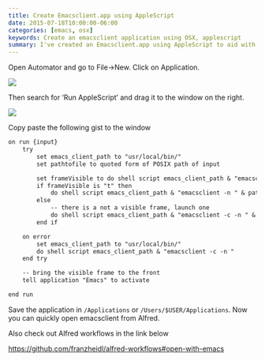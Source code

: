 ```yaml
---
title: Create Emacsclient.app using AppleScript
date: 2015-07-18T10:00:00-06:00
categories: [emacs, osx]
keywords: Create an emacsclient application using OSX, applescript
summary: I've created an Emacsclient.app using AppleScript to aid with my Alfred workflow ...
---
```


Open Automator and go to File->New. Click on Application.

![](images/emacsclient1.png)

Then search for 'Run AppleScript' and drag it to the window on the right.

![](images/emacsclient2.png)

Copy paste the following gist to the window

```default
on run {input}
	try
		set emacs_client_path to "usr/local/bin/"
		set pathtofile to quoted form of POSIX path of input

		set frameVisible to do shell script emacs_client_path & "emacsclient -e '(<= 2 (length (visible-frame-list)))'"
		if frameVisible is "t" then
			do shell script emacs_client_path & "emacsclient -n " & pathtofile
		else
			-- there is a not a visible frame, launch one
			do shell script emacs_client_path & "emacsclient -c -n " & pathtofile
		end if

	on error
		set emacs_client_path to "usr/local/bin/"
		do shell script emacs_client_path & "emacsclient -c -n "
	end try

	-- bring the visible frame to the front
	tell application "Emacs" to activate

end run
```

Save the application in `/Applications` or `/Users/$USER/Applications`. Now you can
quickly open emacsclient from Alfred.

Also check out Alfred workflows in the link below

[https://github.com/franzheidl/alfred-workflows#open-with-emacs](https://github.com/franzheidl/alfred-workflows#open-with-emacs)

